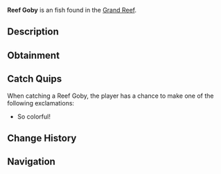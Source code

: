 {{FishInfobox
|image          = Reef Goby.png
|rarity         = Uncommon
|sea            = First Sea
|location       = [[Grand Reef]]
|sublocation    = 
|sources        = Fishing Rod
|radar_location = 
|xp             = 150
|weather        = 
|time           = 
|season         = 
|bait           = Worm
|base_weight    = 3
|base_value     = 200
|weight_range   = 2
|base_chance    = 35
|base_resil     = 80
}}
'''Reef Goby''' is an {{Rarity|Uncommon}} fish found in the [[Grand Reef]].

== Description ==
{{Description|A bottom-dwelling fish that makes its home in abandoned coral holes. They form partnerships with larger reef fish, cleaning parasites off their scales in exchange for protection.|Bestiary Entry}}

== Obtainment ==
{{Description|Look for them in coral crevices.|Bestiary Hint}}
{{Fish Availability|
Grand Reef
|top_rods      = 
Krampus's Rod\270045.55\269545.98;
Magma Rod\261551.52\261067.66;
Plastic Rod\238850.4\238408.54;
Fast Rod\202864.35\297642.98;
Leviathan's Fang Rod\195409.89\140081.91;
Fischer's Rod\179378.38\263184.31;
Buddy Bond Rod\177431.72\256997.4;
Flimsy Rod\147922.94\215919.8;
Astralhook Rod\186443.87\145702.49;
Ethereal Prism Rod\185888.43\124910.05;
Free Spirit Rod\182496.82\139423.49;
No-Life Rod\182344.73\125908.54;
Seraphic Rod\182142.1\118134.02;
Trident Rod\175900.04\134383.7;
Rod Of The Forgotten Fang\170992.35\114601.75;
Challenger's Rod\167328.89\115800.22;
Blazebringer Rod\163747.21\114087.21;
Rod Of The Depths\155112.54\112317.3;
Zeus Rod\154458.03\108739.47;
Verdant Shear Rod\153035.82\107999.85;
Rod Of The Exalted One\151578.78\112581.98;
Depthseeker Rod\140213.87\100037.53;
Avalanche Rod\128050.86\91048.9;
Volcanic Rod\127826.88\91742.13;
Training Rod\113631.22\148151.5;
Steady Rod\57260.64\42407.43
|recommended   = Ethereal Prism Rod
}}

== Catch Quips ==
When catching a Reef Goby, the player has a chance to make one of the following exclamations:
* So colorful!

== Change History ==
{{Change History|{{subst:Current Version}}}}

== Navigation ==
{{Fish Navbox|Grand Reef}}